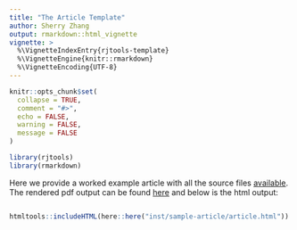 ```yaml
---
title: "The Article Template"
author: Sherry Zhang
output: rmarkdown::html_vignette
vignette: >
  %\VignetteIndexEntry{rjtools-template}
  %\VignetteEngine{knitr::rmarkdown}
  %\VignetteEncoding{UTF-8}
---
```


```r
knitr::opts_chunk$set(
  collapse = TRUE,
  comment = "#>",
  echo = FALSE,
  warning = FALSE,
  message = FALSE
)
```

```r
library(rjtools)
library(rmarkdown)
```

Here we provide a worked example article with all the source files [available](https://github.com/rjournal/rjtools/tree/main/inst/sample-article). The rendered pdf output can be found [here](https://github.com/rjournal/rjtools/blob/main/inst/sample-article/RJwrapper.pdf)  and below is the html output:


:::: {style="display: flex;"}

::: {}
```r
htmltools::includeHTML(here::here("inst/sample-article/article.html"))
```

:::
::::::
